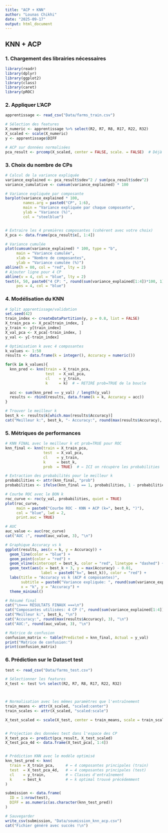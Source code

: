 ```yaml
---
title: "ACP + KNN"
author: "Lounas Chikhi"
date: "2025-09-17"
output: html_document
---
```


## KNN + ACP


### 1. Chargement des librairies nécessaires

```r
library(readr)
library(dplyr)
library(ggplot2)
library(class)
library(caret)
library(pROC)


```



### 2. Appliquer L'ACP 
```r

apprentissage <- read_csv("Data/farms_train.csv")

# Sélection des features
X_numeric <- apprentissage %>% select(R2, R7, R8, R17, R22, R32)
X_scaled <- scale(X_numeric)
y <- apprentissage$DIFF

# ACP sur données normalisées
pca_result <- prcomp(X_scaled, center = FALSE, scale. = FALSE)  # Déjà normalisé

```



### 3. Choix du nombre de CPs
```r

# Calcul de la variance expliquée
variance_explained <- pca_result$sdev^2 / sum(pca_result$sdev^2)
variance_cumulative <- cumsum(variance_explained) * 100

# Variance expliquée par composante
barplot(variance_explained * 100, 
        names.arg = paste0("CP", 1:6),
        main = "Variance expliquée par chaque composante",
        ylab = "Variance (%)", 
        col = "steelblue")


# Extraire les 4 premières composantes (cohérent avec votre choix)
X_pca <- data.frame(pca_result$x[, 1:4])

# Variance cumulée
plot(cumsum(variance_explained) * 100, type = "b", 
     main = "Variance cumulée", 
     xlab = "Nombre de composantes", 
     ylab = "Variance cumulée (%)")
abline(h = 80, col = "red", lty = 2)
# Ajouter ligne pour 4 CP
abline(v = 4, col = "blue", lty = 2)
text(4, 50, paste0("4 CP: ", round(sum(variance_explained[1:4])*100, 1), "%"), 
     pos = 4, col = "blue")

```
### 4. Modélisation du KNN 
```r
# Split apprentissage/validation
set.seed(42)
train_index <- createDataPartition(y, p = 0.8, list = FALSE)
X_train_pca <- X_pca[train_index, ]
y_train <- y[train_index]
X_val_pca <- X_pca[-train_index, ]
y_val <- y[-train_index]

# Optimisation k avec 4 composantes
k_values <- 1:50
results <- data.frame(k = integer(), Accuracy = numeric())

for(k in k_values){
  knn_pred <- knn(train = X_train_pca,
                  test  = X_val_pca,
                  cl    = y_train,
                  k     = k)  # ← RETIRÉ prob=TRUE de la boucle
  
  acc <- sum(knn_pred == y_val) / length(y_val)
  results <- rbind(results, data.frame(k = k, Accuracy = acc))
}

# Trouver le meilleur k
best_k <- results$k[which.max(results$Accuracy)]
cat("Meilleur k:", best_k, "- Accuracy:", round(max(results$Accuracy), 3), "\n")
```

### 5. Métriques de performances 
```r
# KNN FINAL avec le meilleur k et prob=TRUE pour ROC
knn_final <- knn(train = X_train_pca,
                 test  = X_val_pca,
                 cl    = y_train,
                 k     = best_k,
                 prob  = TRUE)  # ← ICI on récupère les probabilities

# Extraction des probabilités pour le meilleur k
probabilities <- attr(knn_final, "prob")
probabilities <- ifelse(knn_final == 1, probabilities, 1 - probabilities)

# Courbe ROC avec le BON k
roc_curve <- roc(y_val, probabilities, quiet = TRUE)
plot(roc_curve, 
     main = paste0("Courbe ROC - KNN + ACP (k=", best_k, ")"), 
     col = "blue", lwd = 2,
     print.auc = TRUE)

# AUC
auc_value <- auc(roc_curve)
cat("AUC :", round(auc_value, 3), "\n")

# Graphique Accuracy vs k
ggplot(results, aes(x = k, y = Accuracy)) +
  geom_line(color = "blue") +
  geom_point(color = "red") +
  geom_vline(xintercept = best_k, color = "red", linetype = "dashed") +
  geom_text(aes(x = best_k + 3, y = max(Accuracy) - 0.01, 
                label = paste0("k=", best_k)), color = "red") +
  labs(title = "Accuracy vs k (ACP 4 composantes)", 
       subtitle = paste0("Variance expliquée: ", round(sum(variance_explained[1:4])*100, 1), "%"),
       x = "k", y = "Accuracy") +
  theme_minimal()

# Résumé final
cat("\n=== RÉSULTATS FINAUX ===\n")
cat("Composantes utilisées: 4 CP (", round(sum(variance_explained[1:4])*100, 1), "% variance)\n")
cat("Meilleur k:", best_k, "\n")
cat("Accuracy:", round(max(results$Accuracy), 3), "\n")
cat("AUC:", round(auc_value, 3), "\n")

# Matrice de confusion
confusion_matrix <- table(Predicted = knn_final, Actual = y_val)
print("Matrice de confusion:")
print(confusion_matrix)
```




###   6. Prédiction sur le Dataset test

```r


test <- read_csv("Data/farms_test.csv")

# Sélectionner les features
X_test <- test %>% select(R2, R7, R8, R17, R22, R32)



# Normalisation avec les mêmes paramètres que l'entraînement
train_means <- attr(X_scaled, "scaled:center")
train_scales <- attr(X_scaled, "scaled:scale")

X_test_scaled <- scale(X_test, center = train_means, scale = train_scales)


# Projection des données test dans l'espace des CP
X_test_pca <- predict(pca_result, X_test_scaled)
X_test_pca_4d <- data.frame(X_test_pca[, 1:4])


# Prédiction KNN avec le modèle optimisé
knn_test_pred <- knn(
  train = X_train_pca,     # ← 4 composantes principales (train)
  test  = X_test_pca_4d,   # ← 4 composantes principales (test)
  cl    = y_train,         # ← Classes d'entraînement
  k     = best_k           # ← k optimal trouvé précédemment
)

submission <- data.frame(
  ID = 1:nrow(test),
  DIFF = as.numeric(as.character(knn_test_pred))
)

# Sauvegarder
write_csv(submission, "Data/soumission_knn_acp.csv")
cat("Fichier généré avec succès !\n")
```